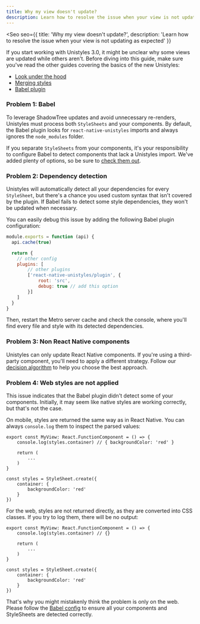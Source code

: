 ```yaml
---
title: Why my view doesn't update?
description: Learn how to resolve the issue when your view is not updating as expected
---
```



<Seo
    seo={{
        title: 'Why my view doesn\'t update?',
        description: 'Learn how to resolve the issue when your view is not updating as expected'
    }}
>

If you start working with Unistyles 3.0, it might be unclear why some views are updated while others aren't.
Before diving into this guide, make sure you've read the other guides covering the basics of the new Unistyles:

- [Look under the hood](/v3/start/how-unistyles-works)
- [Merging styles](/v3/guides/merging-styles)
- [Babel plugin](/v3/other/babel-plugin)

### Problem 1: Babel

To leverage ShadowTree updates and avoid unnecessary re-renders, Unistyles must process both `StyleSheets` and your components.
By default, the Babel plugin looks for `react-native-unistyles` imports and always ignores the `node_modules` folder.

If you separate `StyleSheets` from your components, it's your responsibility to configure Babel to detect components that lack a Unistyles import.
We've added plenty of options, so be sure to [check them out](/v3/other/babel-plugin##extra-configuration).

### Problem 2: Dependency detection


Unistyles will automatically detect all your dependencies for every `StyleSheet`, but there's a chance you used custom syntax that isn't covered by the plugin.
If Babel fails to detect some style dependencies, they won't be updated when necessary.

You can easily debug this issue by adding the following Babel plugin configuration:

```js title="babel.config.js"
module.exports = function (api) {
  api.cache(true)

  return {
    // other config
    plugins: [
        // other plugins
        ['react-native-unistyles/plugin', {
            root: 'src',
            debug: true // add this option
        }]
    ]
  }
}
```

Then, restart the Metro server cache and check the console, where you'll find every file and style with its detected dependencies.

### Problem 3: Non React Native components

Unistyles can only update React Native components. If you're using a third-party component, you'll need to apply a different strategy.
Follow our [decision algorithm](/v3/references/3rd-party-views) to help you choose the best approach.

### Problem 4: Web styles are not applied

This issue indicates that the Babel plugin didn't detect some of your components. Initially, it may seem like native styles are working correctly, but that's not the case.

On mobile, styles are returned the same way as in React Native. You can always `console.log` them to inspect the parsed values:

```tsx title="mobile"
export const MyView: React.FunctionComponent = () => {
    console.log(styles.container) // { backgroundColor: 'red' }

    return (
        ...
    )
}

const styles = StyleSheet.create({
    container: {
        backgroundColor: 'red'
    }
})
```

For the web, styles are not returned directly, as they are converted into CSS classes. If you try to log them, there will be no output:

```tsx title="web"
export const MyView: React.FunctionComponent = () => {
    console.log(styles.container) // {}

    return (
        ...
    )
}

const styles = StyleSheet.create({
    container: {
        backgroundColor: 'red'
    }
})
```

That's why you might mistakenly think the problem is only on the web. Please follow the [Babel config](/v3/other/babel-plugin##extra-configuration) to ensure all your components and StyleSheets are detected correctly.

</Seo>

